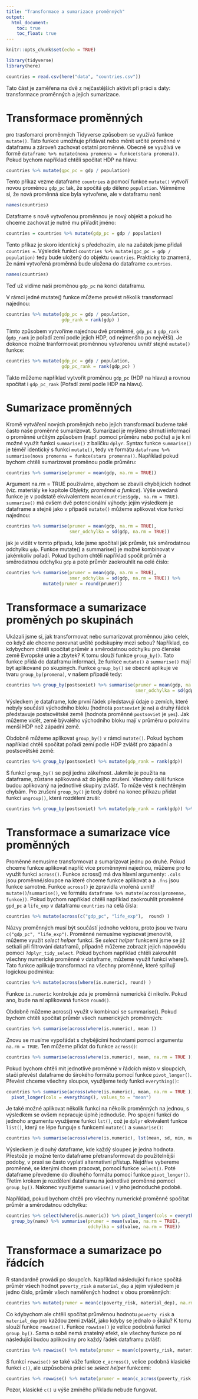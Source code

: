 ```yaml
---
title: "Transformace a sumarizace proměnných"
output:
  html_document:
    toc: true
    toc_float: true
---
```


```r
knitr::opts_chunk$set(echo = TRUE)

library(tidyverse)
library(here)

countries = read.csv(here("data", "countries.csv"))
```

Tato část je zaměřena na dvě z nejčastějších aktivit při práci s daty: transformace proměnných a jejich sumarizace.

# Transformace proměnných

pro trasfomarci proměnných Tidyverse způsobem se využívá funkce `mutate()`.
Tato funkce umožňuje přidávat nebo měnit určité proměnné v dataframu a zároveň zachovat ostatní proměnné.
Obecně se využívá ve formě `dataframe %>% mutate(nova promenna = funkce(stara promena))`.
Pokud bychom například chtěli spočitat HDP na hlavu:

```r
countries %>% mutate(gpc_pc = gdp / population)
```

Tento příkaz vezme dataframe `countries` a pomocí funkce `mutate()` vytvoří novou proměnou `gdp_pc` tak, že spočítá `gdp` děleno `population`.
Všimněme si, že nová proměnná sice byla vytvořene, ale v dataframu není:

```r
names(countries)
```

Dataframe s nově vytvořenou proměnnou je nový objekt a pokud ho chceme zachovat je nutné mu přiřadit jméno:

```r
countries = countries %>% mutate(gdp_pc = gdp / population)
```

Tento příkaz je skoro identický s předchozím, ale na začátek jsme přidali `countries = `.
Výsledek funkcí `countries %>% mutate(gpc_pc = gdp / population)` tedy bude uložený do objektu `countries`.
Prakticky to znamená, že námi vytvořená proměnná bude uložena do dataframe `countries`.

```r
names(countries)
```

Teď už vidíme naši proměnou `gdp_pc` na konci dataframu.

V rámci jedné mutate() funkce můžeme provést několik transformací najednou:

```r
countries %>% mutate(gdp_pc = gdp / population,
                     gdp_rank = rank(gdp) )
```

Tímto způsobem vytvoříme najednou dvě proměnné, `gdp_pc` a `gdp_rank` (`gdp_rank` je pořadí zemí podle jejich HDP, od nejmenšho po největší).
Je dokonce možné tranformovat proměnnou vytvořenou uvnitř stejné `mutate()` funkce:

```r
countries %>% mutate(gdp_pc = gdp / population,
                     gdp_pc_rank = rank(gdp_pc) )
```

Takto můžeme například vytvořit proměnou `gdp_pc` (HDP na hlavu) a rovnou spočítat i `gdp_pc_rank` (Pořadí zemí podle HDP na hlavu).

# Sumarizace proměnných

Kromě vytváření nových proměných nebo jejich transformací budeme také často naše proměnné sumarizovat.
Sumarizací je myšleno shrnutí informací o proměnné určitým způsobem (např. pomocí průměru nebo počtu) a je k ní možné využít funkci `summarise()` z balíčku `dplyr`.
Syntax funkce `summarise()` je téměř identický s funkcí `mutate()`, tedy ve formátu `dataframe %>% summarise(nova promenna = funkce(stara promenna))`. 
Například pokud bychom chtěli sumarizovat proměnou podle průměru:

```r
countries %>% summarise(prumer = mean(gdp, na.rm = TRUE))
```

Argument na.rm = TRUE používáme, abychom se zbavili chybějících hodnot (viz. materiály ke kapitole *Objekty, proměnné a funkce*).
Výše uvedaná funkce je v podstatě ekvivalentem `mean(countries$gdp, na.rm = TRUE)`.
`summarise()` má ovšem dvě potencionální výhody: jejím výsledkem je dataframe a stejně jako v případě `mutate()` můžeme aplikovat více funkcí najednou:

```r
countries %>% summarise(prumer = mean(gdp, na.rm = TRUE),
                        smer_odchylka = sd(gdp, na.rm = TRUE))
```

jak je vidět v tomto případu, kde jsme spočítali jak průměr, tak směrodatnou odchylku `gdp`.
Funkce mutate() a summarise() je možné kombinovat v jakémkoliv pořadí.
Pokud bychom chtěli například spočít průměr a směrodatnou odchylku `gdp` a poté průměr zaokrouhlit na celé číslo:

```r
countries %>% summarise(prumer = mean(gdp, na.rm = TRUE),
                        smer_odchylka = sd(gdp, na.rm = TRUE)) %>% 
              mutate(prumer = round(prumer))
```

# Transformace a sumarizace proměných po skupinách

Ukázali jsme si, jak transformovat nebo sumarizovat proměnnou jako celek, co když ale chceme porovnat určité 
podskupiny mezi sebou?
Například, co kdybychom chtěli spočítat průměr a směrodatnou odchylku pro členské země Evropské unie a zbytek?
K tomu slouží funkce `group_by()`.
Tato funkce přidá do dataframu informaci, že funkce `mutate()` a `summarise()` mají být aplikované po skupiných.
Funkce `group_by()` se obecně aplikuje ve tvaru `group_by(promena)`, v našem případě tedy:

```r
countries %>% group_by(postsoviet) %>% summarise(prumer = mean(gdp, na.rm = TRUE),
                                                 smer_odchylka = sd(gdp, na.rm = TRUE))
```

Výsledkem je dataframe, kde první řádek představují údaje o zemích, které nebyly součástí východního bloku (hodnota `postsoviet` je `no`) a druhý řádek představuje postsovětské země (hodnota proměnné `postsoviet` je `yes`).
Jak můžeme vidět, země bývalého východního bloku mají v průměru o polovinu menší HDP než západní země.

Obdobně můžeme aplikovat `group_by()` v rámci `mutate()`. Pokud bychom například chtěli spočítat pořadí zemí podle HDP zvlášť pro západní a postsovětské země:

```r
countries %>% group_by(postsoviet) %>% mutate(gdp_rank = rank(gdp))
```

S funkcí `group_by()` se pojí jedna zákeřnost.
Jakmile je použita na dataframe, zůstane aplikovaná až do jejího zrušení.
Všechny další funkce budou aplikovaný na jednotlivé skupiny zvlášť.
To může vést k nechtěným chybám.
Pro zrušení `group_by()` je tedy dobré na konec příkazu přidat funkci `ungroup()`, která rozdělení zruší:

```r
countries %>% group_by(postsoviet) %>% mutate(gdp_rank = rank(gdp)) %>% ungroup()
```

# Transformace a sumarizace více proměnných

Proměnné nemusíme transformovat a sumarizovat jednu po druhé.
Pokud chceme funkce aplikovat napříč více proměnnými najednou, můžeme pro to využít funkci `across()`.
Funkce across() má dva hlavní argumenty: `.cols` jsou proměnné/sloupce na které chceme funkce aplikovat a a `.fns` jsou funkce samotné.
Funkce `across()` je zpravidla vnořená uvnitř `mutate()`/`summarise()`, ve formátu `dataframe %>% mutate(across(promenne, funkce))`.
Pokud bychom například chtěli například zaokrouhlit proměnné `gpd_pc` a `life_exp` v dataframu `countries` na celá čísla:

```r
countries %>% mutate(across(c("gdp_pc", "life_exp"),  round) )
```

Názvy proměnných musí být součástí jednoho vektoru, proto jsou ve tvaru `c("gdp_pc", "life_exp")`.
Proměnné nemusíme vypisovat jmenovitě, můžeme využít *select helper* funkcí.
Se *select helper* funkcemi jsme se již setkali při filtrování dataframů, případně můžeme zobrazit jejich nápovědu pomocí `?dplyr_tidy_select`.
Pokud bychom například chtěli zakrouhlit všechny numerické proměnné v dataframe, můžeme využít funkci where().
Tato funkce aplikuje transformaci na všechny proměnné, které splňují logickou podmínku:

```r
countries %>% mutate(across(where(is.numeric), round) )
```

Funkce `is.numeric` kontroluje zda je proměnná numerická či nikoliv.
Pokud ano, bude na ní aplikovaná funkce `round()`.

Obdobně můžeme across() využít v kombinaci se summarise().
Pokud bychom chtěli spočítat průměr všech numerických proměnných:

```r
countries %>% summarise(across(where(is.numeric), mean ))
```

Znovu se musíme vypořádat s chybějícími hodnotami pomocí argumentu `na.rm = TRUE`.
Ten můžeme přidat do funkce `across()`:

```r
countries %>% summarise(across(where(is.numeric), mean, na.rm = TRUE ))
```

Pokud bychom chtěli mít jednotlivé proměnné v řádcích místo v sloupcích, stačí převést dataframe do širokého formátu pomocí funkce `pivot_longer()`.
Převést chceme všechny sloupce, využíjeme tedy funkci `everything()`:

```r
countries %>% summarise(across(where(is.numeric), mean, na.rm = TRUE )) %>%
  pivot_longer(cols = everything(), values_to = "mean")
```

Je také možné aplikovat několik funkcí na několik proměnných na jednou, s výsledkem se ovšem nepracuje úplně jednoduše.
Pro spojení funkcí do jednoho argumentu využijeme funkci `lst()`, což je `dplyr` ekvivalent funkce `list()`, který se lépe funguje s funkcemi `mutate()` a `summarise()`:

```r
countries %>% summarise(across(where(is.numeric), lst(mean, sd, min, max), na.rm = TRUE))
```

Výsledkem je dlouhý dataframe, kde každý sloupec je jedna hodnota.
Přestože je možné tento dataframe přetransformovat do použitelnější podoby, v praxi se často vyplatí alternativní přístup.
Nejdříve vybereme proměnné, se kterými chcem pracovat, pomocí funkce `select()`.
Poté dataframe převedeme do dlouhého formátu pomocí funkce `pivot_longer()`.
Třetím krokem je rozdělení dataframu na jednotlivé proměnné pomocí `group_by()`.
Nakonec využijeme `summarise()` v jeho jednoduché podobě.

Například, pokud bychom chtěli pro všechny numerické proměnné spočítat průměr a směrodatnou odchylku:

```r
countries %>% select(where(is.numeric)) %>% pivot_longer(cols = everything()) %>% 
  group_by(name) %>% summarise(prumer = mean(value, na.rm = TRUE),
                               odchylka = sd(value, na.rm = TRUE))
```


# Transformace a sumarizace po řádcích

R standardně provádí po sloupcích.
Například následující funkce spočítá průměr všech hodnot `poverty_risk` a `material_dep` a jejím výsledkem je jedno číslo, průměr všech naměřených hodnot v obou proměnných:

```r
countries %>% mutate(prumer = mean(c(poverty_risk, material_dep), na.rm = TRUE))
```

Co kdybychom ale chtěli spočítat průměrnou hodnotu `poverty_risk` a `material_dep` pro každou zemi zvlášť, jako kdyby se jednalo o škálu?
K tomu slouží funkce `rowwise()`.
Funkce `rowwise()` je velice podobná funkci `group_by()`.
Sama o sobě nemá znatelný efekt, ale všechny funkce po ní následující budou aplikovány pro každý řádek dataframu zvlášť:

```r
countries %>% rowwise() %>% mutate(prumer = mean(c(poverty_risk, material_dep)))
```

S funkcí `rowwise()` se také váže funkce `c_across()`, velice podobná klasické funkci `c()`, ale uzpůsobená práci se *select helper* funkcemi:

```r
countries %>% rowwise() %>% mutate(prumer = mean(c_across(poverty_risk:material_dep)))
```

Pozor, klasické `c()` u výše zmíněho příkladu nebude fungovat.


